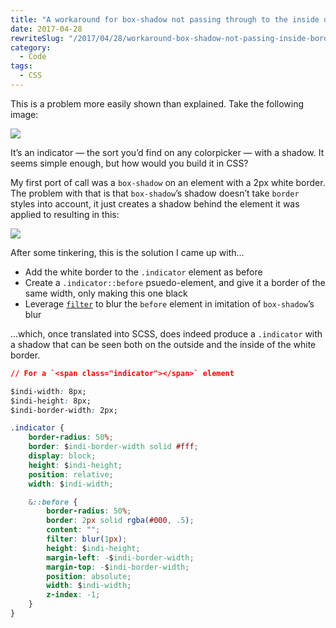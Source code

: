 ```yaml
---
title: "A workaround for box-shadow not passing through to the inside of a border"
date: 2017-04-28
rewriteSlug: "/2017/04/28/workaround-box-shadow-not-passing-inside-border/"
category:
  - Code
tags:
  - CSS
---
```


This is a problem more easily shown than explained. Take the following image:

![](./indicator-2@2x.png)

It’s an indicator — the sort you’d find on any colorpicker — with a shadow. It seems simple enough, but how would you build it in CSS?

My first port of call was a `box-shadow` on an element with a 2px white border. The problem with that is that `box-shadow`’s shadow doesn’t take `border` styles into account, it just creates a shadow behind the element it was applied to resulting in this:

![](./indicator-1@2x.png)

After some tinkering, this is the solution I came up with…

- Add the white border to the `.indicator` element as before
- Create a `.indicator::before` psuedo-element, and give it a border of the same width, only making this one black
- Leverage [`filter`](https://caniuse.com/#search=filter) to blur the `before` element in imitation of `box-shadow`’s blur

…which, once translated into SCSS, does indeed produce a `.indicator` with a shadow that can be seen both on the outside and the inside of the white border.

```css
// For a `<span class="indicator"></span>` element

$indi-width: 8px;
$indi-height: 8px;
$indi-border-width: 2px;

.indicator {
    border-radius: 50%;
    border: $indi-border-width solid #fff;
    display: block;
    height: $indi-height;
    position: relative;
    width: $indi-width;

    &::before {
        border-radius: 50%;
        border: 2px solid rgba(#000, .5);
        content: "";
        filter: blur(1px);
        height: $indi-height;
        margin-left: -$indi-border-width;
        margin-top: -$indi-border-width;
        position: absolute;
        width: $indi-width;
        z-index: -1;
    }
}
```
  